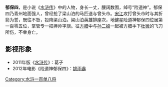 {{Unreferenced|time=2013-06-09T06:14:49+00:00 }}
{{水浒人物 |
 人物姓名 = 郁保四 |
 座次 = 105，地健星 |
 星名 = 地健星 |
 绰号 = 險道神 |
 身份 = 強盜 |
 使用兵器 =  |
 梁山职司 = 掌管监造诸事头领<br />專一把捧「帥」字旗 |
 出场回目 = 068 |
 赞诗 =
 |}}
'''郁保四'''，是小说《[[水浒传|水浒传]]》中的人物，身长一丈，腰阔数围，绰号“险道神”。郁保四乃青州地面强人，曾经抢了梁山泊的马匹送与曾头市。[[宋江|宋江]]攻打曾头市时与其折箭为誓，既往不咎，投降梁山泊。梁山泊英雄排座次，地健星险道神郁保四位居第一百零五位，掌管专一把捧帅字旗。征[[方腊|方腊]]中与[[孙二娘|孙二娘]]一起被方腊手下[[杜微(水浒传)|杜微]]的飞刀所伤，不幸身亡。

== 影视形象 ==
*2011年版《[[水浒传_(2011年电视剧)|水浒传]]》：葛子
*2012年电影《险道神郁保四》：[[姚雨鑫|姚雨鑫]]

{{108将}}
[[Category:水浒一百单八将|Category:水浒一百单八将]]